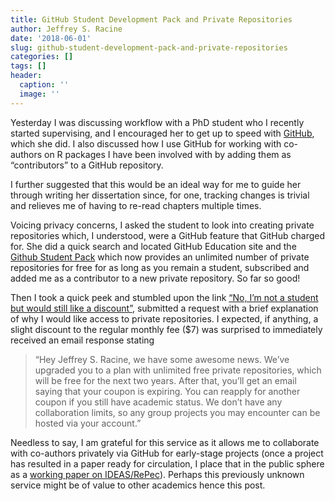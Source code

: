 ```yaml
---
title: GitHub Student Development Pack and Private Repositories
author: Jeffrey S. Racine
date: '2018-06-01'
slug: github-student-development-pack-and-private-repositories
categories: []
tags: []
header:
  caption: ''
  image: ''
---
```


Yesterday I was discussing workflow with a PhD student who I recently started supervising, and I encouraged her to get up to speed with [GitHub](https://github.com), which she did. I also discussed how I use GitHub for working with co-authors on R packages I have been involved with by adding them as "contributors" to a GitHub repository. 

I further suggested that this would be an ideal way for me to guide her through writing her dissertation since, for one, tracking changes is trivial and relieves me of having to re-read chapters multiple times. 

Voicing privacy concerns, I asked the student to look into creating private repositories which, I understood, were a GitHub feature that GitHub charged for. She did a quick search and located GitHub Education site and the [Github Student Pack](https://education.github.com/pack/join) which now provides an unlimited number of private repositories for free for as long as you remain a student, subscribed and added me as a contributor to a new private repository. So far so good!

Then I took a quick peek and stumbled upon the link ["No, I'm not a student but would still like a discount"](https://education.github.com/discount_requests/new), submitted a request with a brief explanation of why I would like access to private repositories. I expected, if anything, a slight discount to the regular monthly fee ($7) was surprised to immediately received an email response stating

> "Hey Jeffrey S. Racine, we have some awesome news. We've upgraded you to a plan with unlimited free private repositories, which will be free for the next two years. After that, you'll get an email saying that your coupon is expiring. You can reapply for another coupon if you still have academic status. We don't have any collaboration limits, so any group projects you may encounter can be hosted via your account."

Needless to say, I am grateful for this service as it allows me to collaborate with co-authors privately via GitHub for early-stage projects (once a project has resulted in a paper ready for circulation, I place that in the public sphere as a [working paper on IDEAS/RePec](https://ideas.repec.org/s/mcm/deptwp.html)). Perhaps this previously unknown service might be of value to other academics hence this post.